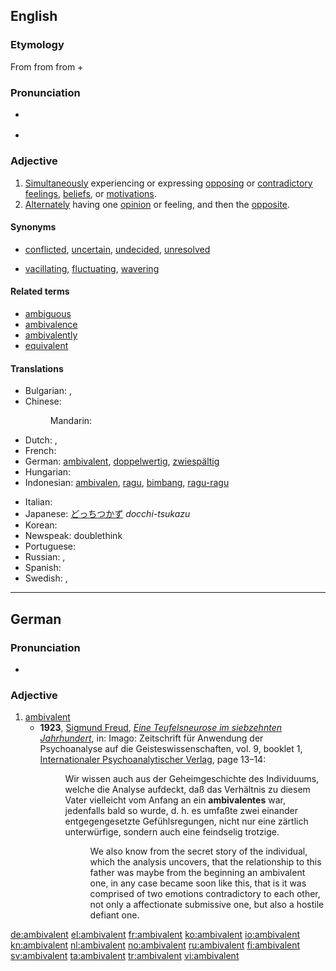 {{was wotd|2008|March|21}}
==English==

===Etymology===
From {{term|ambivalence|lang=en}} from {{etyl|de|en}} {{term|Ambivalenz|lang=de}} from {{etyl|la|en}} {{term|ambi-||in two ways|lang=la}} + {{term|valeo|valeō|be strong|lang=la}}

===Pronunciation===
* {{a|RP|US}} {{IPA|/æmˈbɪv.ə.lənt/}}
* {{audio|en-us-ambivalent.ogg|Audio (US)}}

===Adjective===
{{en-adj}}

# [[simultaneously|Simultaneously]] experiencing or expressing [[oppose|opposing]] or [[contradictory]] [[feeling]]s, [[belief]]s, or [[motivation]]s.
# [[alternate|Alternately]] having one [[opinion]] or feeling, and then the [[opposite]].

====Synonyms====
* {{sense|simultaneously experiencing or expressing opposing feelings}} [[conflicted]], [[uncertain]], [[undecided]], [[unresolved]]
* {{sense|alternately feeling opposing feelings}} [[vacillating]], [[fluctuating]], [[wavering]]

====Related terms====
* [[ambiguous]]
* [[ambivalence]]
* [[ambivalently]]
* [[equivalent]]

====Translations====
{{trans-top|experiencing or expressing opposing feelings}}
* Bulgarian: {{t|bg|двойствен}},  {{t|bg|противоречив}}
* Chinese:
*: Mandarin: {{t-|cmn|矛盾|tr=máodùn|sc=Hani}}
* Dutch: {{t+|nl|ambivalent}}, {{t+|nl|ambivalente}}
* French: {{t+|fr|ambivalent}}
* German: [[ambivalent#German|ambivalent]], [[doppelwertig]], [[zwiespältig]]
* Hungarian: {{t|hu|ambivalens}}
* Indonesian: [[ambivalen]], [[ragu]], [[bimbang]], [[ragu|ragu-ragu]]
{{trans-mid}}
* Italian: {{t-|it|ambivalente|m|f}}
* Japanese: [[どっちつかず]] ''docchi-tsukazu''
* Korean: {{t|ko|반대감정이 공존하는|sc=Hang}}
* Newspeak: doublethink
* Portuguese: {{t-|pt|ambivalente|m|f}}
* Russian: {{t|ru|двойственный|tr=dvójstvennyj}}, {{t+|ru|противоречивый|tr=protivorečívyj}}
* Spanish: {{t-|es|ambivalente|m|f}}
* Swedish: {{t+|sv|ambivalent}}, {{t+|sv|kluven}}
{{trans-bottom}}

----

==German==

===Pronunciation===
* {{audio|De-at-ambivalent.ogg|Audio (Austria)}}

===Adjective===
{{de-adj|comparative=ambivalenter|superlative=ambivalentesten}}

# [[ambivalent#English|ambivalent]]
#* '''1923''', [[w:Sigmund Freud|Sigmund Freud]], ''[[s:de:Eine Teufelsneurose im siebzehnten Jahrhundert|Eine Teufelsneurose im siebzehnten Jahrhundert]]'', in: Imago: Zeitschrift für Anwendung der Psychoanalyse auf die Geisteswissenschaften, vol. 9, booklet 1, [[w:de:Internationaler Psychoanalytischer Verlag|Internationaler Psychoanalytischer Verlag]], page 13–14:
#*: Wir wissen auch aus der Geheimgeschichte des Individuums, welche die Analyse aufdeckt, daß das Verhältnis zu diesem Vater vielleicht vom Anfang an ein '''ambivalentes''' war, jedenfalls bald so wurde, d. h. es umfaßte zwei einander entgegengesetzte Gefühlsregungen, nicht nur eine zärtlich unterwürfige, sondern auch eine feindselig trotzige.
#*:: We also know from the secret story of the individual, which the analysis uncovers, that the relationship to this father was maybe from the beginning an ambivalent one, in any case became soon like this, that is it was comprised of two emotions contradictory to each other, not only a affectionate submissive one, but also a hostile defiant one.

[[de:ambivalent]]
[[el:ambivalent]]
[[fr:ambivalent]]
[[ko:ambivalent]]
[[io:ambivalent]]
[[kn:ambivalent]]
[[nl:ambivalent]]
[[no:ambivalent]]
[[ru:ambivalent]]
[[fi:ambivalent]]
[[sv:ambivalent]]
[[ta:ambivalent]]
[[tr:ambivalent]]
[[vi:ambivalent]]